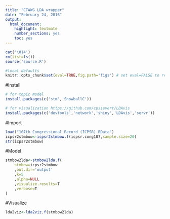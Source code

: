```yaml
---
title: "CTAWG LDA wrapper"
date: "February 24, 2016"
output:
  html_document:
    highlight: textmate
    number_sections: yes
    toc: yes
---
```


```r
cat('\014')
rm(list=ls())
source('source.R')

#local defaults
knitr::opts_chunk$set(eval=TRUE,fig.path='figs') # set eval=FALSE to render only markdown.
```

#Install
```r
# for topic model
install.packages(c('stm','SnowballC'))

# for visualization https://github.com/cpsievert/LDAvis
install.packages(c('devtools','network','shiny','LDAvis','servr'))
```


#Import

```r
load("107th Congressional Record (ICPSR).RData")
icpsr2stmbow<-icpsr2stmbow.f(icpsr.cong107,sample.size=20)
str(icpsr2stmbow)
```


#Model

```r
stmbow2lda<-stmbow2lda.f(
	stmbow=icpsr2stmbow
	,out.dir='output'
	,k=5
	,alpha=NULL
	,visualize.results=T
	,verbose=T
)
```


#Visualize

```r
lda2viz<-lda2viz.f(stmbow2lda)
```

